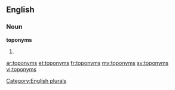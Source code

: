 ==English==

===Noun===
'''toponyms'''

# {{plural of|[[toponym]]}}

[[Category:English plurals]]

[[ar:toponyms]]
[[et:toponyms]]
[[fr:toponyms]]
[[my:toponyms]]
[[sv:toponyms]]
[[vi:toponyms]]